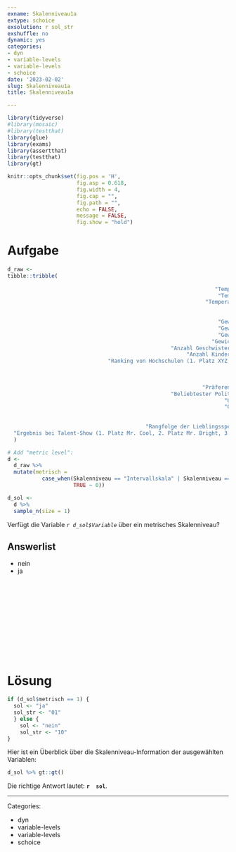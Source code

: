 ```yaml
---
exname: Skalenniveau1a
extype: schoice
exsolution: r sol_str
exshuffle: no
dynamic: yes
categories:
- dyn
- variable-levels
- variable-levels
- schoice
date: '2023-02-02'
slug: Skalenniveau1a
title: Skalenniveau1a

---
```





```r
library(tidyverse)
#library(mosaic)
#library(testthat)
library(glue)
library(exams)
library(assertthat)
library(testthat)
library(gt)
```


```r
knitr::opts_chunk$set(fig.pos = 'H',
                      fig.asp = 0.618,
                      fig.width = 4,
                      fig.cap = "", 
                      fig.path = "",
                      echo = FALSE,
                      message = FALSE,
                      fig.show = "hold")
```







# Aufgabe



```r
d_raw <- 
tibble::tribble(
                                                                                ~Variable,     ~Skalenniveau, ~Nominalniveau, ~Ordinalniveau, ~Intervallniveau, ~Verhältnisniveau, ~stetig, ~diskret,
                                                                  "Temperatur in Celcius",  "Intervallskala",             0L,             0L,               1L,                0L,      1L,       0L,
                                                                   "Temperatur in Kelvin", "Verhältnisskala",             0L,             0L,               0L,                1L,      1L,       0L,
                                                               "Temperatur in Fahrenheit", "Verhältnisskala",             0L,             0L,               1L,                0L,      1L,       0L,
                                                                                  "Alter", "Verhältnisskala",             0L,             0L,               0L,                1L,      1L,       0L,
                                                                             "Schuhgröße", "Verhältnisskala",             0L,             0L,               0L,                1L,      1L,       0L,
                                                                   "Gewicht einer Person", "Verhältnisskala",             0L,             0L,               0L,                1L,      1L,       0L,
                                                                   "Gewicht eines Tieres", "Verhältnisskala",             0L,             0L,               0L,                1L,      1L,       0L,
                                                                   "Gewicht eines Buches", "Verhältnisskala",             0L,             0L,               0L,                1L,      1L,       0L,
                                                                 "Gewicht einer Maschine", "Verhältnisskala",             0L,             0L,               0L,                1L,      1L,       0L,
                                                    "Anzahl Geschwister in einer Familie", "Verhältnisskala",             0L,             0L,               0L,                1L,      0L,       1L,
                                                         "Anzahl Kinder in einer Familie", "Verhältnisskala",             0L,             0L,               0L,                1L,      0L,       1L,
                                "Ranking von Hochschulen (1. Platz XYZ, 2. Platz ABC, …)",    "Ordinalskala",             0L,             1L,               0L,                0L,      0L,       0L,
                                                                                     "IQ",  "Intervallskala",             0L,             0L,               1L,                0L,      1L,       0L,
                                                                             "Augenfarbe",    "Nominalskala",             1L,             0L,               0L,                0L,      0L,       0L,
                                                                              "Haarfarbe",    "Nominalskala",             1L,             0L,               0L,                0L,      0L,       0L,
                                                              "Präferenz für eine Partei",    "Nominalskala",             1L,             0L,               0L,                0L,      0L,       0L,
                                                    "Beliebtester Politiker einer Person",    "Nominalskala",             1L,             0L,               0L,                0L,      0L,       0L,
                                                                     "Umsatz einer Firma", "Verhältnisskala",             0L,             0L,               0L,                1L,      1L,       0L,
                                                                     "Gewinn einer Firma", "Verhältnisskala",             0L,             0L,               0L,                1L,      1L,       0L,
                                                                             "Geschlecht",    "Nominalskala",             1L,             0L,               0L,                0L,      0L,       0L,
                                                                           "Nationalität",    "Nominalskala",             1L,             0L,               0L,                0L,      0L,       0L,
                                            "Rangfolge der Lieblingsspeisen einer Person",    "Ordinalskala",             0L,             1L,               0L,                0L,      0L,       0L,
  "Ergebnis bei Talent-Show (1. Platz Mr. Cool, 2. Platz Mr. Bright, 3. Platz Mr. Right)",    "Ordinalskala",             0L,             1L,               0L,                0L,      0L,       0L
  )


```


```r
# Add "metric level":
d <-
  d_raw %>% 
  mutate(metrisch =
           case_when(Skalenniveau == "Intervallskala" | Skalenniveau == "Verhältnisskala" ~ 1,
                     TRUE ~ 0))
```





```r
d_sol <- 
  d %>% 
  sample_n(size = 1)
```


Verfügt die Variable *`r d_sol$Variable`* über ein metrisches Skalenniveau?

Answerlist
----------

* nein
* ja


</br>
</br>
</br>
</br>
</br>
</br>
</br>
</br>
</br>
</br>

# Lösung

```r
if (d_sol$metrisch == 1) {
  sol <- "ja"
  sol_str <- "01"
  } else {
    sol <- "nein"
    sol_str <- "10"
}
```

Hier ist ein Überblick über die Skalenniveau-Information der ausgewählten Variablen:

```r
d_sol %>% gt::gt()
```


Die richtige Antwort lautet: **`r  sol`**.




---

Categories: 

- dyn
- variable-levels
- variable-levels
- schoice

